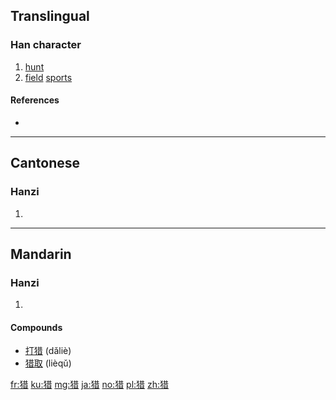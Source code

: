 {{also|獵}}
==Translingual==

===Han character===
{{Han char|rn=94|rad=犬|as=08|sn=11|four=|canj=大竹廿日 (KHTA)}}

# [[hunt]]
# [[field]] [[sport]]s

====References====
* {{Han ref|kx=0712.250|dkj=20472|dj=1125.010|hdz=21351.110|uh=730E|ud=29454}}

----

==Cantonese==

===Hanzi===
{{yue-hanzi|jyut=|y=lip6|tra=獵}}

# {{defn|lang=yue|sort=犬08}}

----

==Mandarin==

===Hanzi===
{{cmn-hanzi|tra=獵|pin=[[xí]] ([[xi2]]), [[liè]] ([[lie4]])|wg=hsi<sup>2</sup>}}

# {{defn|lang=cmn|sort=犬08}}

====Compounds====
* [[打猎]] (dǎliè)
* [[猎取]] (lièqǔ)

[[fr:猎]]
[[ku:猎]]
[[mg:猎]]
[[ja:猎]]
[[no:猎]]
[[pl:猎]]
[[zh:猎]]